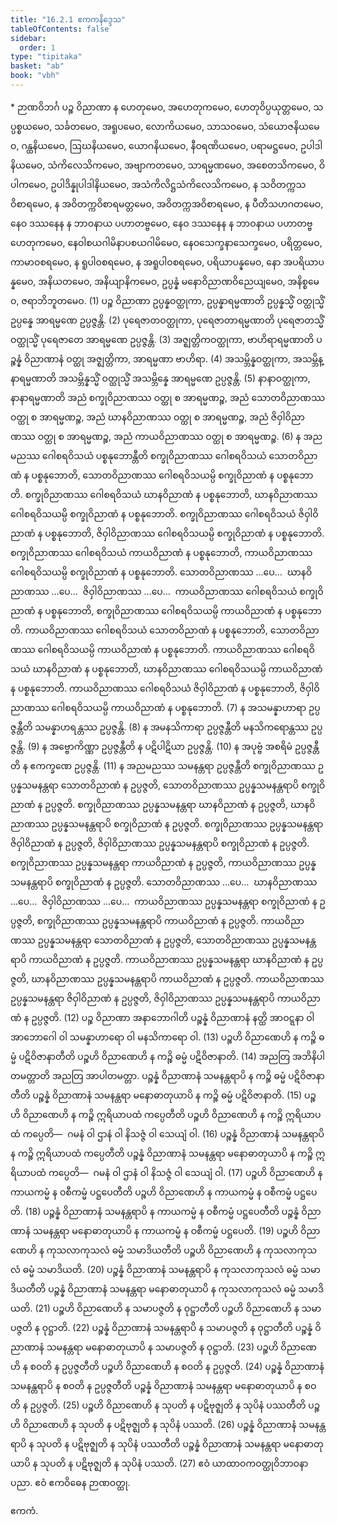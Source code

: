 ```yaml
---
title: "16.2.1 ဧကကနိဒ္ဒေသ"
tableOfContents: false
sidebar:
  order: 1
type: "tipitaka"
basket: "ab"
book: "vbh"
---
```



<DynamicBreadcrumb />

<Paragraph type="center" book="vbh">
* ဉာဏဝိဘင်္ဂ
</Paragraph>



<Division number="761" book="vbh" e="ch" v="30" p="331">

<Paragraph number="2385" book="vbh">
ပဉ္စ ဝိညာဏာ န ဟေတုမေဝ, အဟေတုကမေဝ, ဟေတုဝိပ္ပယုတ္တမေဝ, သပ္ပစ္စယမေဝ, သင်္ခတမေဝ, အရူပမေဝ, လောကိယမေဝ, သာသဝမေဝ, သံယောဇနိယမေဝ, ဂန္ထနိယမေဝ, ဩဃနိယမေဝ, ယောဂနိယမေဝ, နီဝရဏိယမေဝ, ပရာမဋ္ဌမေဝ, ဥပါဒါနိယမေဝ, သံကိလေသိကမေဝ, အဗျာကတမေဝ, သာရမ္မဏမေဝ, အစေတသိကမေဝ, ဝိပါကမေဝ, ဥပါဒိန္နုပါဒါနိယမေဝ, အသံကိလိဋ္ဌသံကိလေသိကမေဝ, န သဝိတက္ကသဝိစာရမေဝ, န အဝိတက္ကဝိစာရမတ္တမေဝ, အဝိတက္ကအဝိစာရမေဝ, န ပီတိသဟဂတမေဝ, နေဝ ဒဿနေန န ဘာဝနာယ ပဟာတဗ္ဗမေဝ, နေဝ ဒဿနေန န ဘာဝနာယ ပဟာတဗ္ဗဟေတုကမေဝ, နေဝါစယဂါမိနာပစယဂါမိမေဝ, နေဝသေက္ခနာသေက္ခမေဝ, ပရိတ္တမေဝ, ကာမာဝစရမေဝ, န ရူပါဝစရမေဝ, န အရူပါဝစရမေဝ, ပရိယာပန္နမေဝ, နော အပရိယာပန္နမေဝ, အနိယတမေဝ, အနိယျာနိကမေဝ, ဥပ္ပန္နံ မနောဝိညာဏဝိညေယျမေဝ, အနိစ္စမေဝ, ဇရာဘိဘူတမေဝ. (1)
</Paragraph>

</Division>
<Division number="762" book="vbh" e="ch" v="30" p="331">

<Paragraph number="2386" book="vbh">
ပဉ္စ ဝိညာဏာ ဥပ္ပန္နဝတ္ထုကာ, ဥပ္ပန္နာရမ္မဏာတိ ဥပ္ပန္နသ္မိံ ဝတ္ထုသ္မိံ ဥပ္ပန္နေ အာရမ္မဏေ ဥပ္ပဇ္ဇန္တိ. (2)
</Paragraph>

<Paragraph number="2387" book="vbh">
ပုရေဇာတဝတ္ထုကာ, ပုရေဇာတာရမ္မဏာတိ ပုရေဇာတသ္မိံ ဝတ္ထုသ္မိံ ပုရေဇာတေ အာရမ္မဏေ ဥပ္ပဇ္ဇန္တိ. (3)
</Paragraph>

<Paragraph number="2388" book="vbh">
အဇ္ဈတ္တိကဝတ္ထုကာ, ဗာဟိရာရမ္မဏာတိ ပဉ္စန္နံ ဝိညာဏာနံ ဝတ္ထု အဇ္ဈတ္တိကာ, အာရမ္မဏာ ဗာဟိရာ. (4)
</Paragraph>

<Paragraph number="2389" book="vbh">
အသမ္ဘိန္နဝတ္ထုကာ, အသမ္ဘိန္နာရမ္မဏာတိ အသမ္ဘိန္နသ္မိံ ဝတ္ထုသ္မိံ အသမ္ဘိန္နေ အာရမ္မဏေ ဥပ္ပဇ္ဇန္တိ. (5)
</Paragraph>

<Paragraph number="2390" book="vbh">
နာနာဝတ္ထုကာ, နာနာရမ္မဏာတိ အညံ စက္ခုဝိညာဏဿ ဝတ္ထု စ အာရမ္မဏဉ္စ, အညံ သောတဝိညာဏဿ ဝတ္ထု စ အာရမ္မဏဉ္စ, အညံ ဃာနဝိညာဏဿ ဝတ္ထု စ အာရမ္မဏဉ္စ, အညံ ဇိဝှါဝိညာဏဿ ဝတ္ထု စ အာရမ္မဏဉ္စ, အညံ ကာယဝိညာဏဿ ဝတ္ထု စ အာရမ္မဏဉ္စ. (6)
</Paragraph>

</Division>
<Division number="763" book="vbh" e="ch" v="30" p="331">

<Paragraph number="2391" book="vbh">
န အညမညဿ ဂေါစရဝိသယံ ပစ္စနုဘောန္တီတိ စက္ခုဝိညာဏဿ ဂေါစရဝိသယံ သောတဝိညာဏံ န ပစ္စနုဘောတိ, သောတဝိညာဏဿ ဂေါစရဝိသယမ္ပိ စက္ခုဝိညာဏံ န ပစ္စနုဘောတိ. စက္ခုဝိညာဏဿ ဂေါစရဝိသယံ ဃာနဝိညာဏံ န ပစ္စနုဘောတိ, ဃာနဝိညာဏဿ ဂေါစရဝိသယမ္ပိ စက္ခုဝိညာဏံ န ပစ္စနုဘောတိ. စက္ခုဝိညာဏဿ ဂေါစရဝိသယံ ဇိဝှါဝိညာဏံ န ပစ္စနုဘောတိ, ဇိဝှါဝိညာဏဿ ဂေါစရဝိသယမ္ပိ စက္ခုဝိညာဏံ န ပစ္စနုဘောတိ. စက္ခုဝိညာဏဿ ဂေါစရဝိသယံ ကာယဝိညာဏံ န ပစ္စနုဘောတိ, ကာယဝိညာဏဿ ဂေါစရဝိသယမ္ပိ စက္ခုဝိညာဏံ န ပစ္စနုဘောတိ. သောတဝိညာဏဿ …ပေ…  ဃာနဝိညာဏဿ …ပေ…  ဇိဝှါဝိညာဏဿ …ပေ…  ကာယဝိညာဏဿ ဂေါစရဝိသယံ စက္ခုဝိညာဏံ န ပစ္စနုဘောတိ, စက္ခုဝိညာဏဿ ဂေါစရဝိသယမ္ပိ ကာယဝိညာဏံ န ပစ္စနုဘောတိ. ကာယဝိညာဏဿ ဂေါစရဝိသယံ သောတဝိညာဏံ န ပစ္စနုဘောတိ, သောတဝိညာဏဿ ဂေါစရဝိသယမ္ပိ ကာယဝိညာဏံ န ပစ္စနုဘောတိ. ကာယဝိညာဏဿ ဂေါစရဝိသယံ ဃာနဝိညာဏံ န ပစ္စနုဘောတိ, ဃာနဝိညာဏဿ ဂေါစရဝိသယမ္ပိ ကာယဝိညာဏံ န ပစ္စနုဘောတိ. ကာယဝိညာဏဿ ဂေါစရဝိသယံ ဇိဝှါဝိညာဏံ န ပစ္စနုဘောတိ, ဇိဝှါဝိညာဏဿ ဂေါစရဝိသယမ္ပိ ကာယဝိညာဏံ န ပစ္စနုဘောတိ. (7)
</Paragraph>

</Division>
<Division number="764" book="vbh" e="ch" v="30" p="332">

<Paragraph number="2392" book="vbh">
န အသမန္နာဟာရာ ဥပ္ပဇ္ဇန္တီတိ သမန္နာဟရန္တဿ ဥပ္ပဇ္ဇန္တိ. (8)
</Paragraph>

<Paragraph number="2393" book="vbh">
န အမနသိကာရာ ဥပ္ပဇ္ဇန္တီတိ မနသိကရောန္တဿ ဥပ္ပဇ္ဇန္တိ. (9)
</Paragraph>

<Paragraph number="2394" book="vbh">
န အဗ္ဗောကိဏ္ဏာ ဥပ္ပဇ္ဇန္တီတိ န ပဋိပါဋိယာ ဥပ္ပဇ္ဇန္တိ. (10)
</Paragraph>

<Paragraph number="2395" book="vbh">
န အပုဗ္ဗံ အစရိမံ ဥပ္ပဇ္ဇန္တီတိ န ဧကက္ခဏေ ဥပ္ပဇ္ဇန္တိ. (11)
</Paragraph>

</Division>
<Division number="765" book="vbh" e="ch" v="30" p="332">

<Paragraph number="2396" book="vbh">
န အညမညဿ သမနန္တရာ ဥပ္ပဇ္ဇန္တီတိ စက္ခုဝိညာဏဿ ဥပ္ပန္နသမနန္တရာ သောတဝိညာဏံ န ဥပ္ပဇ္ဇတိ, သောတဝိညာဏဿ ဥပ္ပန္နသမနန္တရာပိ စက္ခုဝိညာဏံ န ဥပ္ပဇ္ဇတိ. စက္ခုဝိညာဏဿ ဥပ္ပန္နသမနန္တရာ ဃာနဝိညာဏံ န ဥပ္ပဇ္ဇတိ, ဃာနဝိညာဏဿ ဥပ္ပန္နသမနန္တရာပိ စက္ခုဝိညာဏံ န ဥပ္ပဇ္ဇတိ. စက္ခုဝိညာဏဿ ဥပ္ပန္နသမနန္တရာ ဇိဝှါဝိညာဏံ န ဥပ္ပဇ္ဇတိ, ဇိဝှါဝိညာဏဿ ဥပ္ပန္နသမနန္တရာပိ စက္ခုဝိညာဏံ န ဥပ္ပဇ္ဇတိ. စက္ခုဝိညာဏဿ ဥပ္ပန္နသမနန္တရာ ကာယဝိညာဏံ န ဥပ္ပဇ္ဇတိ, ကာယဝိညာဏဿ ဥပ္ပန္နသမနန္တရာပိ စက္ခုဝိညာဏံ န ဥပ္ပဇ္ဇတိ. သောတဝိညာဏဿ …ပေ…  ဃာနဝိညာဏဿ …ပေ…  ဇိဝှါဝိညာဏဿ …ပေ…  ကာယဝိညာဏဿ ဥပ္ပန္နသမနန္တရာ စက္ခုဝိညာဏံ န ဥပ္ပဇ္ဇတိ, စက္ခုဝိညာဏဿ ဥပ္ပန္နသမနန္တရာပိ ကာယဝိညာဏံ န ဥပ္ပဇ္ဇတိ. ကာယဝိညာဏဿ ဥပ္ပန္နသမနန္တရာ သောတဝိညာဏံ န ဥပ္ပဇ္ဇတိ, သောတဝိညာဏဿ ဥပ္ပန္နသမနန္တရာပိ ကာယဝိညာဏံ န ဥပ္ပဇ္ဇတိ. ကာယဝိညာဏဿ ဥပ္ပန္နသမနန္တရာ ဃာနဝိညာဏံ န ဥပ္ပဇ္ဇတိ, ဃာနဝိညာဏဿ ဥပ္ပန္နသမနန္တရာပိ ကာယဝိညာဏံ န ဥပ္ပဇ္ဇတိ. ကာယဝိညာဏဿ ဥပ္ပန္နသမနန္တရာ ဇိဝှါဝိညာဏံ န ဥပ္ပဇ္ဇတိ, ဇိဝှါဝိညာဏဿ ဥပ္ပန္နသမနန္တရာပိ ကာယဝိညာဏံ န ဥပ္ပဇ္ဇတိ. (12)
</Paragraph>

</Division>
<Division number="766" book="vbh" e="ch" v="30" p="333">

<Paragraph number="2397" book="vbh">
ပဉ္စ ဝိညာဏာ အနာဘောဂါတိ ပဉ္စန္နံ ဝိညာဏာနံ နတ္ထိ အာဝဋ္ဋနာ ဝါ အာဘောဂေါ ဝါ သမန္နာဟာရော ဝါ မနသိကာရော ဝါ. (13)
</Paragraph>

<Paragraph number="2398" book="vbh">
ပဉ္စဟိ ဝိညာဏေဟိ န ကဉ္စိ ဓမ္မံ ပဋိဝိဇာနာတီတိ ပဉ္စဟိ ဝိညာဏေဟိ န ကဉ္စိ ဓမ္မံ ပဋိဝိဇာနာတိ. (14)
</Paragraph>

<Paragraph number="2399" book="vbh">
အညတြ အဘိနိပါတမတ္တာတိ အညတြ အာပါတမတ္တာ.
</Paragraph>

<Paragraph number="2400" book="vbh">
ပဉ္စန္နံ ဝိညာဏာနံ သမနန္တရာပိ န ကဉ္စိ ဓမ္မံ ပဋိဝိဇာနာတီတိ ပဉ္စန္နံ ဝိညာဏာနံ သမနန္တရာ မနောဓာတုယာပိ န ကဉ္စိ ဓမ္မံ ပဋိဝိဇာနာတိ. (15)
</Paragraph>

<Paragraph number="2401" book="vbh">
ပဉ္စဟိ ဝိညာဏေဟိ န ကဉ္စိ ဣရိယာပထံ ကပ္ပေတီတိ ပဉ္စဟိ ဝိညာဏေဟိ န ကဉ္စိ ဣရိယာပထံ ကပ္ပေတိ—  ဂမနံ ဝါ ဌာနံ ဝါ နိသဇ္ဇံ ဝါ သေယျံ ဝါ. (16)
</Paragraph>

<Paragraph number="2402" book="vbh">
ပဉ္စန္နံ ဝိညာဏာနံ သမနန္တရာပိ န ကဉ္စိ ဣရိယာပထံ ကပ္ပေတီတိ ပဉ္စန္နံ ဝိညာဏာနံ သမနန္တရာ မနောဓာတုယာပိ န ကဉ္စိ ဣရိယာပထံ ကပ္ပေတိ—  ဂမနံ ဝါ ဌာနံ ဝါ နိသဇ္ဇံ ဝါ သေယျံ ဝါ. (17)
</Paragraph>

<Paragraph number="2403" book="vbh">
ပဉ္စဟိ ဝိညာဏေဟိ န ကာယကမ္မံ န ဝစီကမ္မံ ပဋ္ဌပေတီတိ ပဉ္စဟိ ဝိညာဏေဟိ န ကာယကမ္မံ န ဝစီကမ္မံ ပဋ္ဌပေတိ. (18)
</Paragraph>

<Paragraph number="2404" book="vbh">
ပဉ္စန္နံ ဝိညာဏာနံ သမနန္တရာပိ န ကာယကမ္မံ န ဝစီကမ္မံ ပဋ္ဌပေတီတိ ပဉ္စန္နံ ဝိညာဏာနံ သမနန္တရာ မနောဓာတုယာပိ န ကာယကမ္မံ န ဝစီကမ္မံ ပဋ္ဌပေတိ. (19)
</Paragraph>

<Paragraph number="2405" book="vbh">
ပဉ္စဟိ ဝိညာဏေဟိ န ကုသလာကုသလံ ဓမ္မံ သမာဒိယတီတိ ပဉ္စဟိ ဝိညာဏေဟိ န ကုသလာကုသလံ ဓမ္မံ သမာဒိယတိ. (20)
</Paragraph>

<Paragraph number="2406" book="vbh">
ပဉ္စန္နံ ဝိညာဏာနံ သမနန္တရာပိ န ကုသလာကုသလံ ဓမ္မံ သမာဒိယတီတိ ပဉ္စန္နံ ဝိညာဏာနံ သမနန္တရာ မနောဓာတုယာပိ န ကုသလာကုသလံ ဓမ္မံ သမာဒိယတိ. (21)
</Paragraph>

<Paragraph number="2407" book="vbh">
ပဉ္စဟိ ဝိညာဏေဟိ န သမာပဇ္ဇတိ န ဝုဋ္ဌာတီတိ ပဉ္စဟိ ဝိညာဏေဟိ န သမာပဇ္ဇတိ န ဝုဋ္ဌာတိ. (22)
</Paragraph>

<Paragraph number="2408" book="vbh">
ပဉ္စန္နံ ဝိညာဏာနံ သမနန္တရာပိ န သမာပဇ္ဇတိ န ဝုဋ္ဌာတီတိ ပဉ္စန္နံ ဝိညာဏာနံ သမနန္တရာ မနောဓာတုယာပိ န သမာပဇ္ဇတိ န ဝုဋ္ဌာတိ. (23)
</Paragraph>

<Paragraph number="2409" book="vbh">
ပဉ္စဟိ ဝိညာဏေဟိ န စဝတိ န ဥပ္ပဇ္ဇတီတိ ပဉ္စဟိ ဝိညာဏေဟိ န စဝတိ န ဥပ္ပဇ္ဇတိ. (24)
</Paragraph>

<Paragraph number="2410" book="vbh">
ပဉ္စန္နံ ဝိညာဏာနံ သမနန္တရာပိ န စဝတိ န ဥပ္ပဇ္ဇတီတိ ပဉ္စန္နံ ဝိညာဏာနံ သမနန္တရာ မနောဓာတုယာပိ န စဝတိ န ဥပ္ပဇ္ဇတိ. (25)
</Paragraph>

<Paragraph number="2411" book="vbh">
ပဉ္စဟိ ဝိညာဏေဟိ န သုပတိ န ပဋိဗုဇ္ဈတိ န သုပိနံ ပဿတီတိ ပဉ္စဟိ ဝိညာဏေဟိ န သုပတိ န ပဋိဗုဇ္ဈတိ န သုပိနံ ပဿတိ. (26)
</Paragraph>

<Paragraph number="2412" book="vbh">
ပဉ္စန္နံ ဝိညာဏာနံ သမနန္တရာပိ န သုပတိ န ပဋိဗုဇ္ဈတိ န သုပိနံ ပဿတီတိ ပဉ္စန္နံ ဝိညာဏာနံ သမနန္တရာ မနောဓာတုယာပိ န သုပတိ န ပဋိဗုဇ္ဈတိ န သုပိနံ ပဿတိ. (27)
</Paragraph>

<Paragraph number="2413" book="vbh">
ဧဝံ ယာထာဝကဝတ္ထုဝိဘာဝနာ ပညာ.

</Paragraph>
</Division>

<Paragraph number="2414" type="center" book="vbh">
ဧဝံ ဧကဝိဓေန ဉာဏဝတ္ထု.

  
ဧကကံ.
</Paragraph>
